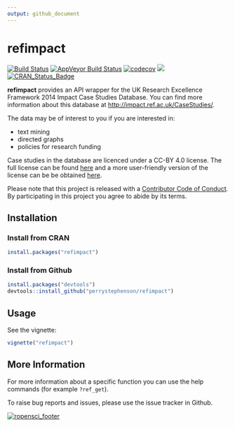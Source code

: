 ```yaml
---
output: github_document
---
```


<!-- README.md is generated from README.Rmd. Please edit that file -->

# refimpact

[![Build Status](https://travis-ci.org/ropensci/refimpact.svg?branch=master)](https://travis-ci.org/ropensci/refimpact)
[![AppVeyor Build Status](https://ci.appveyor.com/api/projects/status/dhg4rs9s3f3n1wj6/branch/master?svg=true)](https://ci.appveyor.com/project/perrystephenson/refimpact-vc6tf/branch/master)
[![codecov](https://codecov.io/gh/ropensci/refimpact/branch/master/graph/badge.svg)](https://codecov.io/gh/ropensci/refimpact)
[![](https://ropensci.org/badges/78_status.svg)](https://github.com/ropensci/onboarding/issues/78)
[![CRAN_Status_Badge](http://www.r-pkg.org/badges/version/refimpact)](https://CRAN.R-project.org/package=refimpact)

**refimpact** provides an API wrapper for the UK Research Excellence Framework
2014 Impact Case Studies Database. You can find more information about this
database at
[http://impact.ref.ac.uk/CaseStudies/](http://impact.ref.ac.uk/CaseStudies/).

The data may be of interest to you if you are interested in:

- text mining
- directed graphs
- policies for research funding

Case studies in the database are licenced under a CC-BY 4.0 license. The full
license can be found 
[here](https://creativecommons.org/licenses/by/4.0/legalcode) and a more 
user-friendly version of the license can be be obtained 
[here](https://creativecommons.org/licenses/by/4.0/).

Please note that this project is released with a 
[Contributor Code of Conduct](CONDUCT.md). By participating in this project you 
agree to abide by its terms.

## Installation

### Install from CRAN

```r
install.packages("refimpact")
```

### Install from Github

```r
install.packages("devtools")
devtools::install_github("perrystephenson/refimpact")
```

## Usage

See the vignette:

```r
vignette("refimpact")
```

## More Information

For more information about a specific function you can use the help commands 
(for example `?ref_get`). 

To raise bug reports and issues, please use the issue tracker in Github.

[![ropensci_footer](https://ropensci.org/public_images/ropensci_footer.png)](https://ropensci.org)

